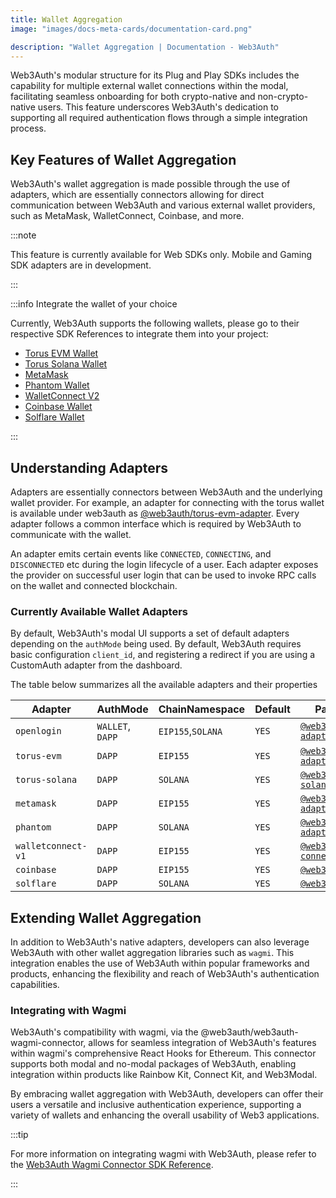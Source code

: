 ```yaml
---
title: Wallet Aggregation
image: "images/docs-meta-cards/documentation-card.png"

description: "Wallet Aggregation | Documentation - Web3Auth"
---
```


Web3Auth's modular structure for its Plug and Play SDKs includes the capability for multiple
external wallet connections within the modal, facilitating seamless onboarding for both
crypto-native and non-crypto-native users. This feature underscores Web3Auth's dedication to
supporting all required authentication flows through a simple integration process.

## Key Features of Wallet Aggregation

Web3Auth's wallet aggregation is made possible through the use of adapters, which are essentially
connectors allowing for direct communication between Web3Auth and various external wallet providers,
such as MetaMask, WalletConnect, Coinbase, and more.

:::note

This feature is currently available for Web SDKs only. Mobile and Gaming SDK adapters are in
development.

:::

:::info Integrate the wallet of your choice

Currently, Web3Auth supports the following wallets, please go to their respective SDK References to
integrate them into your project:

- [Torus EVM Wallet](/sdk/pnp/web/adapters/torus-evm)
- [Torus Solana Wallet](/sdk/pnp/web/adapters/torus-solana)
- [MetaMask](/sdk/pnp/web/adapters/metamask)
- [Phantom Wallet](/sdk/pnp/web/adapters/phantom)
- [WalletConnect V2](/sdk/pnp/web/adapters/wallet-connect-v2)
- [Coinbase Wallet](/sdk/pnp/web/adapters/coinbase)
- [Solflare Wallet](/sdk/pnp/web/adapters/solflare)

:::

## Understanding Adapters

Adapters are essentially connectors between Web3Auth and the underlying wallet provider. For
example, an adapter for connecting with the torus wallet is available under web3auth as
[@web3auth/torus-evm-adapter](/sdk/pnp/web/adapters/torus-evm). Every adapter follows a common
interface which is required by Web3Auth to communicate with the wallet.

An adapter emits certain events like `CONNECTED`, `CONNECTING`, and `DISCONNECTED` etc during the
login lifecycle of a user. Each adapter exposes the provider on successful user login that can be
used to invoke RPC calls on the wallet and connected blockchain.

### Currently Available Wallet Adapters

By default, Web3Auth's modal UI supports a set of default adapters depending on the `authMode` being
used. By default, Web3Auth requires basic configuration `client_id`, and registering a redirect if
you are using a CustomAuth adapter from the dashboard.

The table below summarizes all the available adapters and their properties

| Adapter            | AuthMode         | ChainNamespace    | Default | Package Name                                                                     |
| ------------------ | ---------------- | ----------------- | ------- | -------------------------------------------------------------------------------- |
| `openlogin`        | `WALLET`, `DAPP` | `EIP155`,`SOLANA` | `YES`   | [`@web3auth/openlogin-adapter`](/sdk/pnp/web/adapters/openlogin)                 |
| `torus-evm`        | `DAPP`           | `EIP155`          | `YES`   | [`@web3auth/torus-evm-adapter`](/sdk/pnp/web/adapters/torus-evm)                 |
| `torus-solana`     | `DAPP`           | `SOLANA`          | `YES`   | [`@web3auth/torus-solana-adapter`](/sdk/pnp/web/adapters/torus-solana)           |
| `metamask`         | `DAPP`           | `EIP155`          | `YES`   | [`@web3auth/metamask-adapter`](/sdk/pnp/web/adapters/metamask)                   |
| `phantom`          | `DAPP`           | `SOLANA`          | `YES`   | [`@web3auth/phantom-adapter`](/sdk/pnp/web/adapters/phantom)                     |
| `walletconnect-v1` | `DAPP`           | `EIP155`          | `YES`   | [`@web3auth/wallet-connect-v1-adapter`](/sdk/pnp/web/adapters/wallet-connect-v1) |
| `coinbase`         | `DAPP`           | `EIP155`          | `YES`   | [`@web3auth/coinbase`](/sdk/pnp/web/adapters/coinbase)                           |
| `solflare`         | `DAPP`           | `SOLANA`          | `YES`   | [`@web3auth/solflare`](/sdk/pnp/web/adapters/solflare)                           |

## Extending Wallet Aggregation

In addition to Web3Auth's native adapters, developers can also leverage Web3Auth with other wallet
aggregation libraries such as `wagmi`. This integration enables the use of Web3Auth within popular
frameworks and products, enhancing the flexibility and reach of Web3Auth's authentication
capabilities.

### Integrating with Wagmi

Web3Auth's compatibility with wagmi, via the @web3auth/web3auth-wagmi-connector, allows for seamless
integration of Web3Auth's features within wagmi's comprehensive React Hooks for Ethereum. This
connector supports both modal and no-modal packages of Web3Auth, enabling integration within
products like Rainbow Kit, Connect Kit, and Web3Modal.

By embracing wallet aggregation with Web3Auth, developers can offer their users a versatile and
inclusive authentication experience, supporting a variety of wallets and enhancing the overall
usability of Web3 applications.

:::tip

For more information on integrating wagmi with Web3Auth, please refer to the
[Web3Auth Wagmi Connector SDK Reference](/docs/sdk/pnp/web/wagmi-connector).

:::
